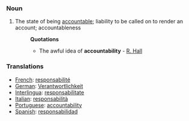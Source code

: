 ===Noun===
#The state of being [[accountable]]; liability to be called on to render an account; accountableness
#:'''Quotations'''
#:*The awful idea of '''accountability''' - [[R. Hall]]
===Translations===
*[[French]]: [[responsabilité]]
*[[German]]: [[Verantwortlichkeit]]
*[[Interlingua]]: [[responsabilitate]]
*[[Italian]]: [[responsabilità]]
*[[Portuguese]]: [[accountability]]
*[[Spanish]]: [[responsabilidad]]